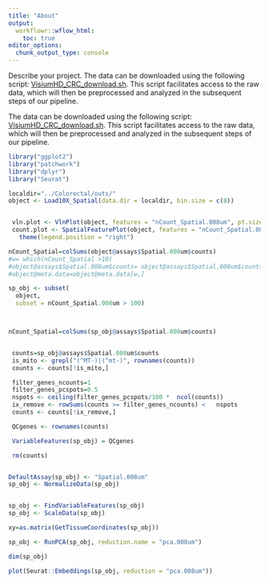 ---
title: "About"
output:
  workflowr::wflow_html:
    toc: true
editor_options:
  chunk_output_type: console
---


Describe your project.
The data can be downloaded using the following script: [VisiumHD_CRC_download.sh](code/VisiumHD_CRC_download.sh). This script facilitates access to the raw data, which will then be preprocessed and analyzed in the subsequent steps of our pipeline.

The data can be downloaded using the following script: [VisiumHD_CRC_download.sh](https://github.com/tkcaccia/KODAMA-Analysis/blob/main/code/VisiumHD_CRC_download.sh). This script facilitates access to the raw data, which will then be preprocessed and analyzed in the subsequent steps of our pipeline.


```{r, fig.width=10, fig.height=4, warning=FALSE, message=FALSE}
library("ggplot2")
library("patchwork")
library("dplyr")
library("Seurat")

localdir="../Colorectal/outs/"
object <- Load10X_Spatial(data.dir = localdir, bin.size = c(8))


 vln.plot <- VlnPlot(object, features = "nCount_Spatial.008um", pt.size = 0) + NoLegend()
 count.plot <- SpatialFeaturePlot(object, features = "nCount_Spatial.008um", pt.size.factor = 1.2) +
   theme(legend.position = "right")

nCount_Spatial=colSums(object@assays$Spatial.008um$counts)
#w= which(nCount_Spatial >10)
#object@assays$Spatial.008um$counts= object@assays$Spatial.008um$counts[,w]
#object@meta.data=object@meta.data[w,]

sp_obj <- subset(
  object,
  subset = nCount_Spatial.008um > 100)



nCount_Spatial=colSums(sp_obj@assays$Spatial.008um$counts)


 counts=sp_obj@assays$Spatial.008um$counts
 is_mito <- grepl("(^MT-)|(^mt-)", rownames(counts))
 counts <- counts[!is_mito,]

 filter_genes_ncounts=1
 filter_genes_pcspots=0.5
 nspots <- ceiling(filter_genes_pcspots/100 *  ncol(counts))
 ix_remove <- rowSums(counts >= filter_genes_ncounts) <   nspots
 counts <- counts[!ix_remove,]

 QCgenes <- rownames(counts)

 VariableFeatures(sp_obj) = QCgenes

 rm(counts)


DefaultAssay(sp_obj) <- "Spatial.008um"
sp_obj <- NormalizeData(sp_obj)


sp_obj <- FindVariableFeatures(sp_obj)
sp_obj <- ScaleData(sp_obj)

xy=as.matrix(GetTissueCoordinates(sp_obj))

sp_obj <- RunPCA(sp_obj, reduction.name = "pca.008um")

dim(sp_obj)

plot(Seurat::Embeddings(sp_obj, reduction = "pca.008um"))

```
